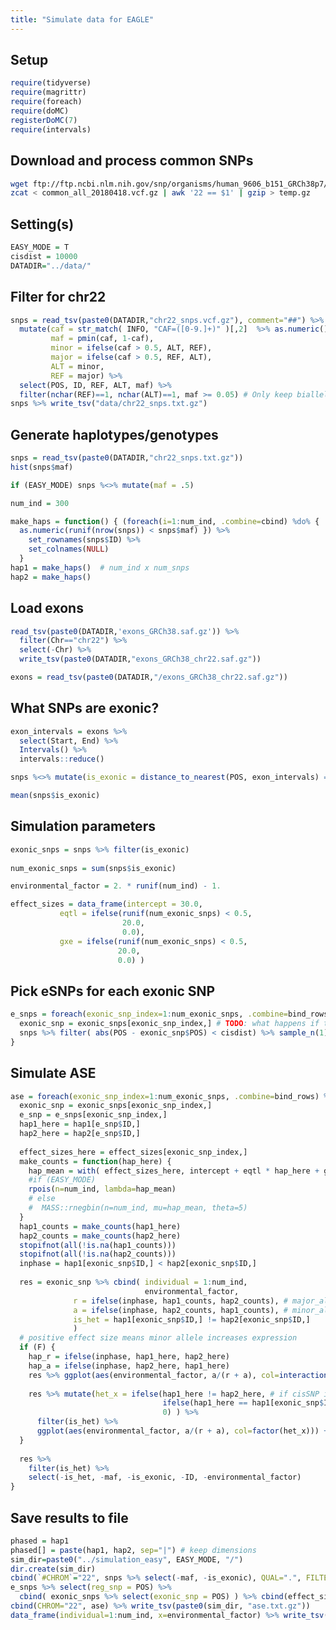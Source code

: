 ```yaml
---
title: "Simulate data for EAGLE"
---
```


## Setup

```r
require(tidyverse)
require(magrittr)
require(foreach)
require(doMC)
registerDoMC(7)
require(intervals)
```

## Download and process common SNPs

```bash
wget ftp://ftp.ncbi.nlm.nih.gov/snp/organisms/human_9606_b151_GRCh38p7/VCF/common_all_20180418.vcf.gz
zcat < common_all_20180418.vcf.gz | awk '22 == $1' | gzip > temp.gz
```

## Setting(s)

```r
EASY_MODE = T
cisdist = 10000
DATADIR="../data/"
```

## Filter for chr22

```r
snps = read_tsv(paste0(DATADIR,"chr22_snps.vcf.gz"), comment="##") %>% 
  mutate(caf = str_match( INFO, "CAF=([0-9.]+)" )[,2]  %>% as.numeric(),
         maf = pmin(caf, 1-caf), 
         minor = ifelse(caf > 0.5, ALT, REF), 
         major = ifelse(caf > 0.5, REF, ALT),
         ALT = minor,
         REF = major) %>% 
  select(POS, ID, REF, ALT, maf) %>%
  filter(nchar(REF)==1, nchar(ALT)==1, maf >= 0.05) # Only keep biallelic SNPs with MAF>=0.05
snps %>% write_tsv("data/chr22_snps.txt.gz")
```

## Generate haplotypes/genotypes

```r
snps = read_tsv(paste0(DATADIR,"chr22_snps.txt.gz"))
hist(snps$maf)
```

```r
if (EASY_MODE) snps %<>% mutate(maf = .5) 

num_ind = 300

make_haps = function() { (foreach(i=1:num_ind, .combine=cbind) %do% { 
  as.numeric(runif(nrow(snps)) < snps$maf) }) %>% 
    set_rownames(snps$ID) %>% 
    set_colnames(NULL) 
  }
hap1 = make_haps()  # num_ind x num_snps
hap2 = make_haps()
```

## Load exons

```r
read_tsv(paste0(DATADIR,'exons_GRCh38.saf.gz')) %>% 
  filter(Chr=="chr22") %>% 
  select(-Chr) %>% 
  write_tsv(paste0(DATADIR,"exons_GRCh38_chr22.saf.gz"))
```

```r
exons = read_tsv(paste0(DATADIR,"/exons_GRCh38_chr22.saf.gz"))
```

## What SNPs are exonic? 

```r
exon_intervals = exons %>% 
  select(Start, End) %>% 
  Intervals() %>% 
  intervals::reduce()

snps %<>% mutate(is_exonic = distance_to_nearest(POS, exon_intervals) == 0 )

mean(snps$is_exonic)
```

## Simulation parameters

```r
exonic_snps = snps %>% filter(is_exonic)
  
num_exonic_snps = sum(snps$is_exonic)

environmental_factor = 2. * runif(num_ind) - 1.

effect_sizes = data_frame(intercept = 30.0, 
           eqtl = ifelse(runif(num_exonic_snps) < 0.5, 
                         20.0, 
                         0.0), 
           gxe = ifelse(runif(num_exonic_snps) < 0.5, 
                        20.0, 
                        0.0) )
```

## Pick eSNPs for each exonic SNP

```r
e_snps = foreach(exonic_snp_index=1:num_exonic_snps, .combine=bind_rows) %dopar% {
  exonic_snp = exonic_snps[exonic_snp_index,] # TODO: what happens if this is empty? 
  snps %>% filter( abs(POS - exonic_snp$POS) < cisdist) %>% sample_n(1)
}
```

## Simulate ASE

```r
ase = foreach(exonic_snp_index=1:num_exonic_snps, .combine=bind_rows) %dopar% { 
  exonic_snp = exonic_snps[exonic_snp_index,]
  e_snp = e_snps[exonic_snp_index,]
  hap1_here = hap1[e_snp$ID,]
  hap2_here = hap2[e_snp$ID,]
  
  effect_sizes_here = effect_sizes[exonic_snp_index,]
  make_counts = function(hap_here) {
    hap_mean = with( effect_sizes_here, intercept + eqtl * hap_here + gxe * hap_here * environmental_factor) # intercept gxe
    #if (EASY_MODE)  
    rpois(n=num_ind, lambda=hap_mean)
    # else 
    #  MASS::rnegbin(n=num_ind, mu=hap_mean, theta=5) 
  }
  hap1_counts = make_counts(hap1_here)
  hap2_counts = make_counts(hap2_here)
  stopifnot(all(!is.na(hap1_counts)))
  stopifnot(all(!is.na(hap2_counts)))
  inphase = hap1[exonic_snp$ID,] < hap2[exonic_snp$ID,]
  
  res = exonic_snp %>% cbind( individual = 1:num_ind,
                              environmental_factor,
              r = ifelse(inphase, hap1_counts, hap2_counts), # major_allele_counts
              a = ifelse(inphase, hap2_counts, hap1_counts), # minor_allele_counts
              is_het = hap1[exonic_snp$ID,] != hap2[exonic_snp$ID,]
              )
  # positive effect size means minor allele increases expression
  if (F) {
    hap_r = ifelse(inphase, hap1_here, hap2_here)
    hap_a = ifelse(inphase, hap2_here, hap1_here)
    res %>% ggplot(aes(environmental_factor, a/(r + a), col=interaction(hap_r, hap_a))) + geom_point()
    
    res %>% mutate(het_x = ifelse(hap1_here != hap2_here, # if cisSNP is het
                                  ifelse(hap1_here == hap1[exonic_snp$ID,],1,-1), # is it in phase with the exonicSNP?
                                  0) ) %>% 
      filter(is_het) %>%
      ggplot(aes(environmental_factor, a/(r + a), col=factor(het_x))) + geom_point()
  }
  
  res %>% 
    filter(is_het) %>% 
    select(-is_het, -maf, -is_exonic, -ID, -environmental_factor)
}
```

## Save results to file

```r
phased = hap1
phased[] = paste(hap1, hap2, sep="|") # keep dimensions
sim_dir=paste0("../simulation_easy", EASY_MODE, "/")
dir.create(sim_dir)
cbind(`#CHROM`="22", snps %>% select(-maf, -is_exonic), QUAL=".", FILTER=".", INFO=".", FORMAT="GT", phased) %>% write_tsv(paste0(sim_dir, "haplotypes.vcf.gz"))
e_snps %>% select(reg_snp = POS) %>% 
  cbind( exonic_snps %>% select(exonic_snp = POS) ) %>% cbind(effect_sizes) %>% write_tsv(paste0(sim_dir, "true_model.txt.gz"))
cbind(CHROM="22", ase) %>% write_tsv(paste0(sim_dir, "ase.txt.gz"))
data_frame(individual=1:num_ind, x=environmental_factor) %>% write_tsv(paste0(sim_dir, "meta.txt.gz"))
```

